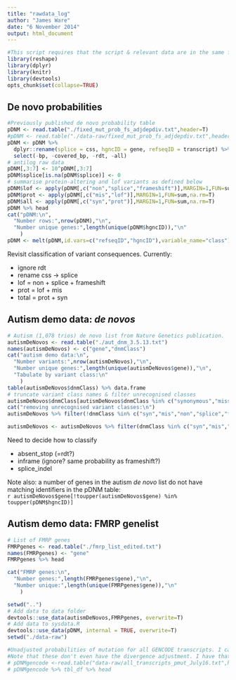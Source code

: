 ```yaml
---
title: "rawdata_log"
author: "James Ware"
date: "6 November 2014"
output: html_document
---
```


```r
#This script requires that the script & relevant data are in the same folder, presumed to be denovolyzeR/data-raw
library(reshape)
library(dplyr)
library(knitr)
library(devtools)
opts_chunk$set(collapse=TRUE)
```

## De novo probabilities
```r
#Previously published de novo probability table
pDNM <- read.table("./fixed_mut_prob_fs_adjdepdiv.txt",header=T)
#pDNM <- read.table("./data-raw/fixed_mut_prob_fs_adjdepdiv.txt",header=T)
pDNM <- pDNM %>% 
  dplyr::rename(splice = css, hgncID = gene, refseqID = transcript) %>% 
  select(-bp, -covered_bp, -rdt, -all)
# antilog raw data
pDNM[,3:7] <- 10^pDNM[,3:7]
pDNM$splice[is.na(pDNM$splice)] <- 0
# summarise protein-altering and lof variants as defined below
pDNM$lof <- apply(pDNM[,c("non","splice","frameshift")],MARGIN=1,FUN=sum,na.rm=T)
pDNM$prot <- apply(pDNM[,c("mis","lof")],MARGIN=1,FUN=sum,na.rm=T)
pDNM$all <- apply(pDNM[,c("syn","prot")],MARGIN=1,FUN=sum,na.rm=T)
pDNM %>% head
cat("pDNM:\n",
  "Number rows:",nrow(pDNM),"\n",
  "Number unique genes:",length(unique(pDNM$hgncID)),"\n"
    )
pDNM <- melt(pDNM,id.vars=c("refseqID","hgncID"),variable_name="class")
```

Revisit classification of variant consequences. Currently:

* ignore rdt
* rename css -> splice
* lof = non + splice + frameshift
* prot = lof + mis
* total = prot + syn

## Autism demo data: *de novos*
```r
# Autism (1,078 trios) de novo list from Nature Genetics publication.
autismDeNovos <- read.table("./aut_dnm_3.5.13.txt")
names(autismDeNovos) <- c("gene","dnmClass")
cat("autism demo data:\n",
  "Number variants:",nrow(autismDeNovos),"\n",
  "Number unique genes:",length(unique(autismDeNovos$gene)),"\n",
  "Tabulate by variant class:\n"
    )
table(autismDeNovos$dnmClass) %>% data.frame
# truncate variant class names & filter unrecognised classes
autismDeNovos$dnmClass[autismDeNovos$dnmClass %in% c("synonymous","missense","nonsense")] <- autismDeNovos$dnmClass[autismDeNovos$dnmClass %in% c("synonymous","missense","nonsense")] %>% substr(1,3)
cat("removing unrecognised variant classes:\n")
autismDeNovos %>% filter(!dnmClass %in% c("syn","mis","non","splice","frameshift"))

autismDeNovos <- autismDeNovos %>% filter(dnmClass %in% c("syn","mis","non","splice","frameshift"))
```
Need to decide how to classify 

* absent_stop (=rdt?)
* inframe (ignore?  same probability as frameshift?)
* splice_indel

Note also: a number of genes in the autism *de novo* list do not have matching identifiers in the pDNM table:  
`r autismDeNovos$gene[!toupper(autismDeNovos$gene) %in% toupper(pDNM$hgncID)]`

## Autism demo data: FMRP genelist
```r
# List of FMRP genes
FMRPgenes <- read.table("./fmrp_list_edited.txt")
names(FMRPgenes) <- "gene"
FMRPgenes %>% head

cat("FMRP genes:\n",
  "Number genes:",length(FMRPgenes$gene),"\n",
  "Number unique:",length(unique(FMRPgenes$gene)),"\n"
    )
```

```r
setwd("..")
# Add data to data folder
devtools::use_data(autismDeNovos,FMRPgenes, overwrite=T)
# Add data to sysdata.R
devtools::use_data(pDNM, internal = TRUE, overwrite=T)
setwd("./data-raw")
```



```r
#Unadjusted probabilities of mutation for all GENCODE transcripts. I can extract just the ones that I defined as canonical and send that file if you'd like. 
#Note that these don't even have the divergence adjustment. I have that information as well.
# pDNMgencode <-read.table("data-raw/all_transcripts_pmut_July16.txt",header=T)
# pDNMgencode %>% tbl_df %>% head
```







